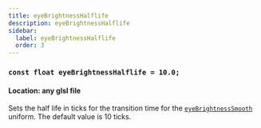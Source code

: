 ```yaml
---
title: eyeBrightnessHalflife
description: eyeBrightnessHalflife
sidebar:
  label: eyeBrightnessHalflife
  order: 3
---
```


### `const float eyeBrightnessHalflife = 10.0;`

#### Location: any glsl file

Sets the half life in ticks for the transition time for the [`eyeBrightnessSmooth`](/reference/uniforms/general/eyebrightnesssmooth) uniform. The default value is 10 ticks.